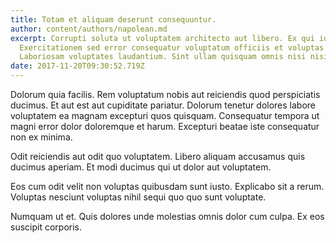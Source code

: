 ```yaml
---
title: Totam et aliquam deserunt consequuntur.
author: content/authors/napolean.md
excerpt: Corrupti soluta ut voluptatem architecto aut libero. Ex qui id.
  Exercitationem sed error consequatur voluptatum officiis et voluptas est.
  Laboriosam voluptates laudantium. Sint ullam quisquam omnis nisi nisi ad.
date: 2017-11-20T09:30:52.719Z
---
```

Dolorum quia facilis. Rem voluptatum nobis aut reiciendis quod perspiciatis ducimus. Et aut est aut cupiditate pariatur. Dolorum tenetur dolores labore voluptatem ea magnam excepturi quos quisquam. Consequatur tempora ut magni error dolor doloremque et harum. Excepturi beatae iste consequatur non ex minima.
 Odit reiciendis aut odit quo voluptatem. Libero aliquam accusamus quis ducimus aperiam. Et modi ducimus qui ut dolor aut voluptatem.
 Eos cum odit velit non voluptas quibusdam sunt iusto. Explicabo sit a rerum. Voluptas nesciunt voluptas nihil sequi quo quo sunt voluptate.
 Numquam ut et. Quis dolores unde molestias omnis dolor cum culpa. Ex eos suscipit corporis.